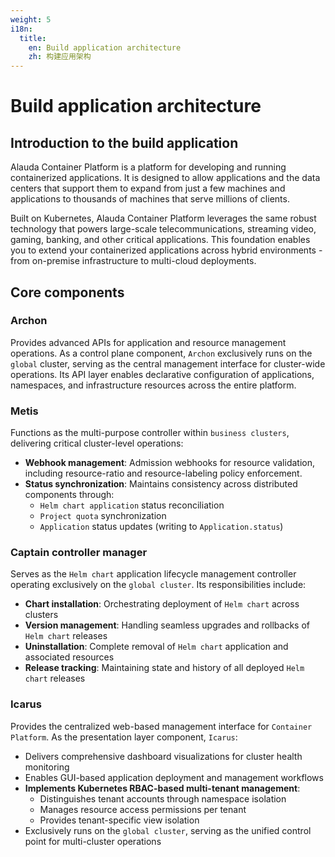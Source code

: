 ```yaml
---
weight: 5
i18n:
  title: 
    en: Build application architecture
    zh: 构建应用架构
---
```


# Build application architecture

## Introduction to the build application

Alauda Container Platform is a platform for developing and running containerized applications. It is designed to allow applications and the data centers that support them to expand from just a few machines and applications to thousands of machines that serve millions of clients. 

Built on Kubernetes, Alauda Container Platform leverages the same robust technology that powers large-scale telecommunications, streaming video, gaming, banking, and other critical applications. This foundation enables you to extend your containerized applications across hybrid environments - from on-premise infrastructure to multi-cloud deployments.

## Core components

### Archon

Provides advanced APIs for application and resource management operations. As a control plane component, `Archon` exclusively runs on the `global` cluster, serving as the central management interface for cluster-wide operations. Its API layer enables declarative configuration of applications, namespaces, and infrastructure resources across the entire platform.

### Metis

Functions as the multi-purpose controller within `business clusters`, delivering critical cluster-level operations:
- **Webhook management**: Admission webhooks for resource validation, including resource-ratio and resource-labeling policy enforcement.
- **Status synchronization**: Maintains consistency across distributed components through:
  - `Helm chart application` status reconciliation
  - `Project quota` synchronization
  - `Application` status updates (writing to `Application.status`)

### Captain controller manager               

Serves as the `Helm chart` application lifecycle management controller operating exclusively on the `global cluster`. Its responsibilities include:
- **Chart installation**: Orchestrating deployment of `Helm chart` across clusters
- **Version management**: Handling seamless upgrades and rollbacks of `Helm chart` releases
- **Uninstallation**: Complete removal of `Helm chart` application and associated resources
- **Release tracking**: Maintaining state and history of all deployed `Helm chart` releases

### Icarus

Provides the centralized web-based management interface for `Container Platform`. As the presentation layer component, `Icarus`:
- Delivers comprehensive dashboard visualizations for cluster health monitoring
- Enables GUI-based application deployment and management workflows
- **Implements Kubernetes RBAC-based multi-tenant management**:
  - Distinguishes tenant accounts through namespace isolation
  - Manages resource access permissions per tenant
  - Provides tenant-specific view isolation
- Exclusively runs on the `global cluster`, serving as the unified control point for multi-cluster operations

